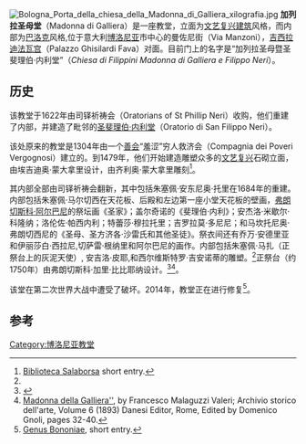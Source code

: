 [[File:Bologna_Porta_della_chiesa_della_Madonna_di_Galliera_xilografia.jpg|thumb]]
'''加列拉圣母堂'''（Madonna di Galliera）是一座教堂，立面为[[文艺复兴建筑|文艺复兴建筑]]风格，而内部为[[巴洛克|巴洛克]]风格,位于意大利[[博洛尼亚|博洛尼亚]]市中心的曼佐尼街（Via Manzoni），[[吉西拉迪法瓦宫|吉西拉迪法瓦宫]]（Palazzo Ghisilardi Fava）对面。目前门上的名字是“加列拉圣母暨圣斐理伯·内利堂”（''Chiesa di Filippini Madonna di Galliera e Filippo Neri''）。

== 历史 ==
该教堂于1622年由司铎祈祷会（Oratorians of St Phillip Neri）收购，他们重建了内部，并建造了毗邻的[[圣斐理伯·内利堂_(博洛尼亚)|圣斐理伯·内利堂]]（Oratorio di San Filippo Neri）。

该处原来的教堂是1304年由一个[[善会|善会]]“羞涩”穷人救济会（Compagnia dei Poveri Vergognosi）建立的。到1479年，他们开始建造雕塑众多的[[文艺复兴建筑|文艺复兴]]石砌立面，由埃吉迪奥·蒙大拿里设计，由齐利奥·蒙大拿里雕刻<ref name="#1">[http://www.bibliotecasalaborsa.it/content/cartigli/?u=172 Biblioteca Salaborsa] {{Wayback|url=http://www.bibliotecasalaborsa.it/content/cartigli/?u=172 |date=20160701144719 }} short entry.</ref>。

其内部全部由司铎祈祷会翻新，其中包括朱塞佩·安东尼奥·托里在1684年的重建。内部包括朱塞佩·马尔切西在天花板、后殿和左边第一座小堂天花板的壁画，[[弗朗切斯科·阿尔巴尼|弗朗切斯科·阿尔巴尼]]的祭坛画《圣家》；盖尔奇诺的《斐理伯·内利》；安杰洛·米歇尔·科隆纳；洛伦佐·帕西内利；特蕾莎·穆拉托里；吉罗拉莫·多尼尼；和马坎托尼奥·弗朗切西尼的《圣母、圣方济各·沙雷氏和其他圣徒》。祭衣间还有乔万·安德里亚和伊丽莎白·西拉尼,切萨雷·根纳里和阿尔巴尼的画作。内部包括朱塞佩·马扎（正祭台上的灰泥天使）, 安吉洛·皮耶,和西尔维斯特罗·吉安诺蒂的雕塑。<ref name="#1"/>正祭台（约1750年）由弗朗切斯科·加里·比比耶纳设计。<ref>{{Cite web |url=http://www.touringclub.com/chiesa/emilia-romagna/bologna/madonna-di-galliera.aspx |title=Touring Club Italiano, short entry. |accessdate=2020-08-21 |archive-date=2014-10-06 |archive-url=https://web.archive.org/web/20141006110803/http://www.touringclub.com/chiesa/emilia-romagna/bologna/madonna-di-galliera.aspx |dead-url=no }}</ref><ref>[https://books.google.com/books?id=wq1aAAAAYAAJ Madonna della Galliera''], by Francesco Malaguzzi Valeri; Archivio storico dell'arte, Volume 6 (1893) Danesi Editor, Rome, Edited by Domenico Gnoli, pages 32-40.</ref>。

该堂在第二次世界大战中遭受了破坏。2014年，教堂正在进行修复<ref>[http://www.genusbononiae.it/index.php?pag=132 Genus Bononiae], short entry.</ref>。

== 参考 ==
{{reflist}}
{{coord|44.496514|11.342356|region:IT|display=title}}
[[Category:博洛尼亚教堂|Category:博洛尼亚教堂]]
